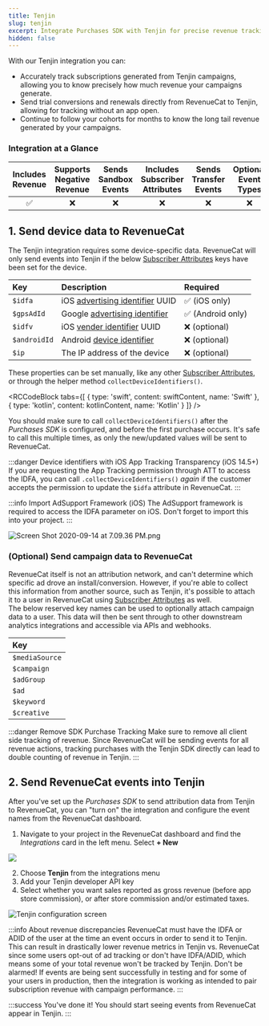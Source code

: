 ```yaml
---
title: Tenjin
slug: tenjin
excerpt: Integrate Purchases SDK with Tenjin for precise revenue tracking
hidden: false
---
```

With our Tenjin integration you can:

- Accurately track subscriptions generated from Tenjin campaigns, allowing you to know precisely how much revenue your campaigns generate.
- Send trial conversions and renewals directly from RevenueCat to Tenjin, allowing for tracking without an app open.
- Continue to follow your cohorts for months to know the long tail revenue generated by your campaigns.

### Integration at a Glance
| Includes Revenue | Supports Negative Revenue | Sends Sandbox Events | Includes Subscriber Attributes | Sends Transfer Events | Optional Event Types |
|:----------------:|:-------------------------:|:--------------------:|:------------------------------:|:---------------------:|:--------------------:|
|         ✅        |             ❌             |           ❌          |                ❌               |           ❌           |           ❌          |

## 1. Send device data to RevenueCat

The Tenjin integration requires some device-specific data. RevenueCat will only send events into Tenjin if the below [Subscriber Attributes](/customers/subscriber-attributes) keys have been set for the device.

| Key          | Description                                                                                                                                     | Required         |
| :----------- | :---------------------------------------------------------------------------------------------------------------------------------------------- | :--------------- |
| `$idfa`      | iOS [advertising identifier](https://developer.apple.com/documentation/adsupport/asidentifiermanager/1614151-advertisingidentifier) UUID        | ✅ (iOS only)     |
| `$gpsAdId`   | Google [advertising identifier](https://developers.google.com/android/reference/com/google/android/gms/ads/identifier/AdvertisingIdClient.Info) | ✅ (Android only) |
| `$idfv`      | iOS [vender identifier](https://developer.apple.com/documentation/uikit/uidevice/1620059-identifierforvendor) UUID                              | ❌ (optional)     |
| `$androidId` | Android [device identifier](https://developer.android.com/reference/android/provider/Settings.Secure#ANDROID_ID)                                | ❌ (optional)     |
| `$ip`        | The IP address of the device                                                                                                                    | ❌ (optional)     |

These properties can be set manually, like any other [Subscriber Attributes](/customers/subscriber-attributes), or through the helper method `collectDeviceIdentifiers()`. 


<RCCodeBlock tabs={[
    { type: 'swift', content: swiftContent, name: 'Swift' },
    { type: 'kotlin', content: kotlinContent, name: 'Kotlin' }
]} />

You should make sure to call `collectDeviceIdentifiers()` after the _Purchases SDK_ is configured, and before the first purchase occurs. It's safe to call this multiple times, as only the new/updated values will be sent to RevenueCat.

:::danger Device identifiers with iOS App Tracking Transparency (iOS 14.5+)
If you are requesting the App Tracking permission through ATT to access the IDFA, you can call `.collectDeviceIdentifiers()` _again_ if the customer accepts the permission to update the `$idfa` attribute in RevenueCat.
:::

:::info Import AdSupport Framework (iOS)
The AdSupport framework is required to access the IDFA parameter on iOS. Don't forget to import this into your project.
:::

![](/images/caf9cda-Screen_Shot_2020-09-14_at_7.09.36_PM_739bc6ccef43416570bf51e527f4e0fc.png "Screen Shot 2020-09-14 at 7.09.36 PM.png")

### (Optional) Send campaign data to RevenueCat

RevenueCat itself is not an attribution network, and can't determine which specific ad drove an install/conversion. However, if you're able to collect this information from another source, such as Tenjin, it's possible to attach it to a user in RevenueCat using [Subscriber Attributes](/customers/subscriber-attributes)  as well.  
The below reserved key names can be used to optionally attach campaign data to a user. This data will then be sent through to other downstream analytics integrations and accessible via APIs and webhooks.

| Key            |
| :------------- |
| `$mediaSource` |
| `$campaign`    |
| `$adGroup`     |
| `$ad`          |
| `$keyword`     |
| `$creative`    |

:::danger Remove SDK Purchase Tracking
Make sure to remove all client side tracking of revenue. Since RevenueCat will be sending events for all revenue actions, tracking purchases with the Tenjin SDK directly can lead to double counting of revenue in Tenjin.
:::

## 2. Send RevenueCat events into Tenjin

After you've set up the _Purchases SDK_ to send attribution data from Tenjin to RevenueCat, you can "turn on" the integration and configure the event names from the RevenueCat dashboard.

1. Navigate to your project in the RevenueCat dashboard and find the _Integrations_ card in the left menu. Select **+ New** 

![](/images/869369c-app.revenuecat.com_projects_85ff18c7_collaborators_1_dfeb33eb91f8f01e9d571475bf17dab2.png)



2. Choose **Tenjin** from the integrations menu
3. Add your Tenjin developer API key
4. Select whether you want sales reported as gross revenue (before app store commission), or after store commission and/or estimated taxes.

![Tenjin configuration screen](/images/f79b026-app.revenuecat.com_projects_85ff18c7_integrations_branch_5_1e725f7679ec21ca22402a8a19cf0b9e.png)

:::info About revenue discrepancies
RevenueCat must have the IDFA or ADID of the user at the time an event occurs in order to send it to Tenjin. This can result in drastically lower revenue metrics in Tenjin vs. RevenueCat since some users opt-out of ad tracking or don't have IDFA/ADID, which means some of your total revenue won't be tracked by Tenjin. Don't be alarmed! If events are being sent successfully in testing and for some of your users in production, then the integration is working as intended to pair subscription revenue with campaign performance.
:::

:::success You've done it!
You should start seeing events from RevenueCat appear in Tenjin.
:::
